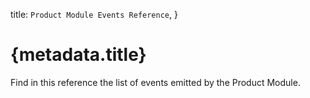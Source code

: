 
  title: `Product Module Events Reference`,
}

# {metadata.title}

Find in this reference the list of events emitted by the Product Module.

<EventsTable />